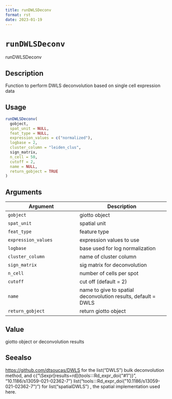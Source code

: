 ```yaml
--- 
title: runDWLSDeconv 
format: rst 
date: 2023-01-19 
--- 
```

# `runDWLSDeconv`

runDWLSDeconv


## Description

Function to perform DWLS deconvolution based on single cell expression data


## Usage

```r
runDWLSDeconv(
  gobject,
  spat_unit = NULL,
  feat_type = NULL,
  expression_values = c("normalized"),
  logbase = 2,
  cluster_column = "leiden_clus",
  sign_matrix,
  n_cell = 50,
  cutoff = 2,
  name = NULL,
  return_gobject = TRUE
)
```


## Arguments

Argument      |Description
------------- |----------------
`gobject`     |     giotto object
`spat_unit`     |     spatial unit
`feat_type`     |     feature type
`expression_values`     |     expression values to use
`logbase`     |     base used for log normalization
`cluster_column`     |     name of cluster column
`sign_matrix`     |     sig matrix for deconvolution
`n_cell`     |     number of cells per spot
`cutoff`     |     cut off (default = 2)
`name`     |     name to give to spatial deconvolution results, default = DWLS
`return_gobject`     |     return giotto object


## Value

giotto object or deconvolution results


## Seealso

[https://github.com/dtsoucas/DWLS](https://github.com/dtsoucas/DWLS) for the list("DWLS") bulk deconvolution method,
 and c("\\Sexpr[results=rd]{tools:::Rd_expr_doi(\"#1\")}", "10.1186/s13059-021-02362-7") list("tools:::Rd_expr_doi(\"10.1186/s13059-021-02362-7\")") for list("spatialDWLS") , the spatial implementation used here.


